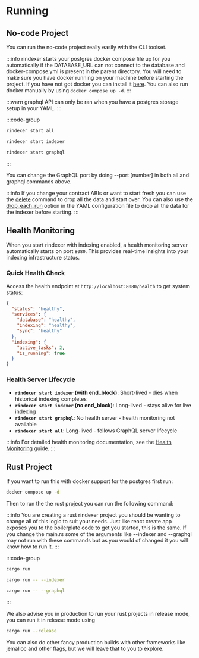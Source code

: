 # Running

## No-code Project

You can run the no-code project really easily with the CLI toolset.

:::info
rindexer starts your postgres docker compose file up for you automatically if the DATABASE_URL can not connect to the database and docker-compose.yml is present in the parent directory.
You will need to make sure you have docker running on your machine before starting the project. If you have not got docker you can install it [here](https://docs.docker.com/get-docker/).
You can also run docker manually by using `docker compose up -d`.
:::

:::warn
graphql API can only be ran when you have a postgres storage setup in your YAML.
:::

:::code-group

```bash [indexer and graphql]
rindexer start all
```

```bash [indexer]
rindexer start indexer
```

```bash [graphql]
rindexer start graphql
```

:::

You can change the GraphQL port by doing --port [number] in both all and graphql commands above.

:::info
If you change your contract ABIs or want to start fresh you can use the [delete](/docs/start-building/delete) command to drop all the data and start over.
You can also use the [drop_each_run](/docs/start-building/yaml-config/storage#drop_each_run) option in the YAML configuration file to drop all the data for the indexer before starting.
:::

## Health Monitoring

When you start rindexer with indexing enabled, a health monitoring server automatically starts on port `8080`. This provides real-time insights into your indexing infrastructure status.

### Quick Health Check

Access the health endpoint at `http://localhost:8080/health` to get system status:

```json
{
  "status": "healthy",
  "services": {
    "database": "healthy",
    "indexing": "healthy", 
    "sync": "healthy"
  },
  "indexing": {
    "active_tasks": 2,
    "is_running": true
  }
}
```

### Health Server Lifecycle

- **`rindexer start indexer` (with end_block)**: Short-lived - dies when historical indexing completes
- **`rindexer start indexer` (no end_block)**: Long-lived - stays alive for live indexing  
- **`rindexer start graphql`**: No health server - health monitoring not available
- **`rindexer start all`**: Long-lived - follows GraphQL server lifecycle

:::info
For detailed health monitoring documentation, see the [Health Monitoring](/docs/start-building/health-monitoring) guide.
:::

## Rust Project

If you want to run this with docker support for the postgres first run:

```bash
docker compose up -d
```

Then to run the the rust project you can run the following command:

:::info
You are creating a rust rindexer project you should be wanting to change all of this logic to suit your needs.
Just like react create app exposes you to the boilerplate code to get you started, this is the same.
If you change the main.rs some of the arguments like --indexer and --graphql may not run with these
commands but as you would of changed it you will know how to run it.
:::

:::code-group

```bash [everything]
cargo run
```

```bash [indexer only]
cargo run -- --indexer
```

```bash [graphql only]
cargo run -- --graphql
```

:::

We also advise you in production to run your rust projects in release mode, you can run it in release mode using

```bash
cargo run --release
```

You can also do other fancy production builds with other frameworks like jemalloc and other flags, but we will leave that to you to explore.